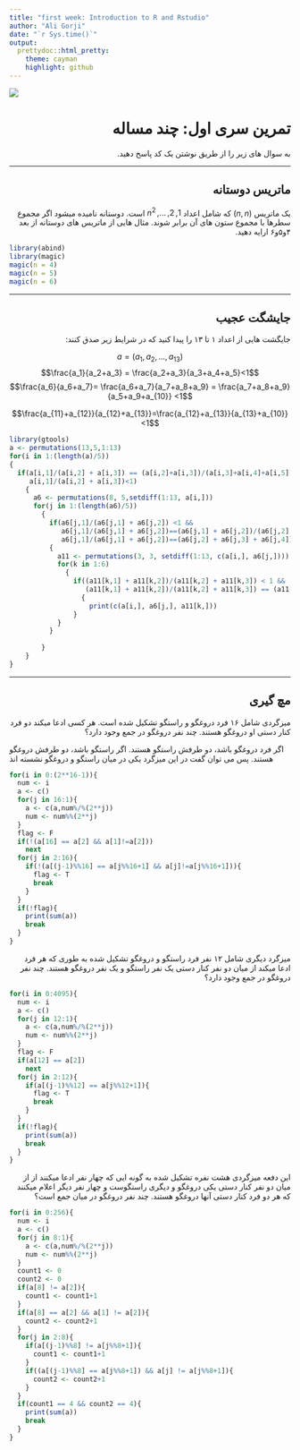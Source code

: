 ```yaml
---
title: "first week: Introduction to R and Rstudio"
author: "Ali Gorji"
date: "`r Sys.time()`"
output:
  prettydoc::html_pretty:
    theme: cayman
    highlight: github
---
```


<div align="center">
<img  src="images/Rman.jpeg"  align = 'center'>
</div>


<h1 dir="RTL"> 
تمرین سری اول: چند مساله
</h1>

<p dir="RTL"> 
به سوال های زیر را از طریق نوشتن یک کد پاسخ دهید.
</p>

***

<h2 dir="RTL">
ماتریس دوستانه
</h2>

<p dir="RTL">
یک ماتریس
$(n,n)$
که شامل اعداد 
$1,2,...,n^2$
است. دوستانه نامیده میشود اگر مجموع سطرها با مجموع ستون های آن برابر شوند. مثال هایی از ماتریس های دوستانه از بعد ۴و۵و۶ ارایه دهید. 
</p>

```r
library(abind)
library(magic)
magic(n = 4)
magic(n = 5)
magic(n = 6)
```

***

<h2 dir="RTL">
جایشگت  عجیب
</h2>

<p dir="RTL">
جایگشت هایی از اعداد ۱ تا ۱۳ را پیدا کنید که در شرایط زیر صدق کنند:
</p>

$$ a = (a_1, a_2,..., a_{13})$$
$$\frac{a_1}{a_2+a_3} = \frac{a_2+a_3}{a_3+a_4+a_5}<1$$
$$\frac{a_6}{a_6+a_7}= \frac{a_6+a_7}{a_7+a_8+a_9} = \frac{a_7+a_8+a_9}{a_5+a_9+a_{10}} <1$$

$$\frac{a_{11}+a_{12}}{a_{12}+a_{13}}=\frac{a_{12}+a_{13}}{a_{13}+a_{10}}<1$$

```r
library(gtools)
a <- permutations(13,5,1:13)
for(i in 1:(length(a)/5))
{
  if(a[i,1]/(a[i,2] + a[i,3]) == (a[i,2]+a[i,3])/(a[i,3]+a[i,4]+a[i,5]) &&
     a[i,1]/(a[i,2] + a[i,3])<1)
    {
      a6 <- permutations(8, 5,setdiff(1:13, a[i,]))
      for(j in 1:(length(a6)/5))
        {
          if(a6[j,1]/(a6[j,1] + a6[j,2]) <1 && 
             a6[j,1]/(a6[j,1] + a6[j,2])==(a6[j,1] + a6[j,2])/(a6[j,2] + a6[j,3] + a6[j,4]) && 
             a6[j,1]/(a6[j,1] + a6[j,2])==(a6[j,2] + a6[j,3] + a6[j,4])/(a[i,5] + a6[j,4] + a6[j,5]))
          {
            a11 <- permutations(3, 3, setdiff(1:13, c(a[i,], a6[j,])))
            for(k in 1:6)
              {
                if((a11[k,1] + a11[k,2])/(a11[k,2] + a11[k,3]) < 1 &&
                   (a11[k,1] + a11[k,2])/(a11[k,2] + a11[k,3]) == (a11[k,2] + a11[k,3])/(a11[k,3] + a6[j,5]))
                  {
                    print(c(a[i,], a6[j,], a11[k,]))
                }
            }
          }
        
        }
    }
}
```

***

<h2 dir="RTL">
مچ گیری
</h2>

<p dir="RTL">
میزگردی شامل ۱۶ فرد دروغگو و راستگو تشکیل شده است. هر کسی ادعا میکند دو فرد کنار دستی او دروغگو هستند. چند نفر دروغگو در جمع وجود دارد؟
</p>

اگر فرد دروغگو باشد، دو طرفش راستگو هستند. اگر راستگو باشد، دو طرفش دروغگو هستند. پس می توان گفت در این میزگرد یکی در میان راستگو و دروغگو نشسته انذ

```r
for(i in 0:(2**16-1)){
  num <- i
  a <- c()
  for(j in 16:1){
    a <- c(a,num%/%(2**j))
    num <- num%%(2**j)
  }
  flag <- F
  if(!(a[16] == a[2] && a[1]!=a[2]))
    next
  for(j in 2:16){
    if(!(a[(j-1)%%16] == a[j%%16+1] && a[j]!=a[j%%16+1])){
      flag <- T
      break
    }
  }
  if(!flag){
    print(sum(a))
    break
  }
}
```

<p dir="RTL">
میزگرد دیگری شامل ۱۲ نفر فرد راستگو و دروغگو تشکیل شده به طوری که هر فرد ادعا میکند از میان دو نفر کنار دستی یک نفر راستگو و یک نفر دروغگو هستند. چند نفر دروغگو در جمع وجود دارد؟
</p>

```r
for(i in 0:4095){
  num <- i
  a <- c()
  for(j in 12:1){
    a <- c(a,num%/%(2**j))
    num <- num%%(2**j)
  }
  flag <- F
  if(a[12] == a[2])
    next
  for(j in 2:12){
    if(a[(j-1)%%12] == a[j%%12+1]){
      flag <- T
      break
    }
  }
  if(!flag){
    print(sum(a))
    break
  }
}
```

<p dir="RTL">
این دفعه میزگردی هشت نفره تشکیل شده به گونه ایی که چهار نفر ادعا میکنند از از میان دو نفر کنار دستی یکی دروغگو و دیگری راستگوست و چهار نفر دیگر اعلام میکنند که هر دو فرد کنار دستی آنها دروغگو هستند. چند نفر دروغگو در میان جمع است؟
</p>

```r
for(i in 0:256){
  num <- i
  a <- c()
  for(j in 8:1){
    a <- c(a,num%/%(2**j))
    num <- num%%(2**j)
  }
  count1 <- 0
  count2 <- 0
  if(a[8] != a[2]){
    count1 <- count1+1
  }
  if(a[8] == a[2] && a[1] != a[2]){
    count2 <- count2+1
  }
  for(j in 2:8){
    if(a[(j-1)%%8] != a[j%%8+1]){
      count1 <- count1+1
    }
    if((a[(j-1)%%8] == a[j%%8+1]) && a[j] != a[j%%8+1]){
      count2 <- count2+1
    }
  }
  if(count1 == 4 && count2 == 4){
    print(sum(a))
    break
  }
}
```
